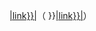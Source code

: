 {{formatnum: {{{orgvalue}}} }}[[{{convert/unitname|{{{orgunit}}}|link}}|{{convert/unitname|{{{orgunit}}}|sym}}]]（{{formatnum: {{#expr: {{{convalue}}} round {{{roundto}}} }} }}[[{{convert/unitname|{{{conunit}}}|link}}|{{convert/unitname|{{{conunit}}}|sym}}]]）